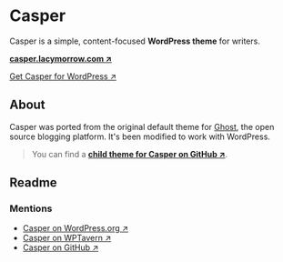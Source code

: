 # Casper

<Lead>Casper is a simple, content-focused **WordPress theme** for writers.</Lead>

<Lead>**[casper.lacymorrow.com ↗](https://casper.lacymorrow.com)**</Lead>

[Get Casper for WordPress ↗](https://wordpress.org/themes/casper/)

## About

Casper was ported from the original default theme for [Ghost](https://ghost.org/),
the open source blogging platform. It's been modified to work with WordPress.

> You can find a [**child theme for Casper on GitHub ↗**](https://github.com/lacymorrow/casper-child).

## Readme

<Readme username='lacymorrow' repo='casper' />


### Mentions

- [Casper on WordPress.org ↗](https://wordpress.org/themes/casper/)
- [Casper on WPTavern ↗](https://wptavern.com/casper-a-free-ghost-style-wordpress-theme-based-on-underscores)
- [Casper on GitHub ↗](https://github.com/lacymorrow/casper)
